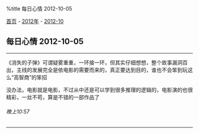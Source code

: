%title 每日心情 2012-10-05

[[../../../index|首页]] - [[../index|2012年]] - [[index|2012-10]]
==每日心情 2012-10-05==
----
《消失的子弹》可谓疑雾重重，一环接一环，但其实仔细想想，整个故事漏洞百出，主线的发展完全是依电影的需要而来的，真正要达到目的，谁也不会笨到玩这么“高智商”的笨招

没办法，电影就是电影，不过从中还是可以学到很多推理的逻辑的，电影演的也很精彩，一丝不苟，算是不错的一部作品了
======晚上10:57======
----
